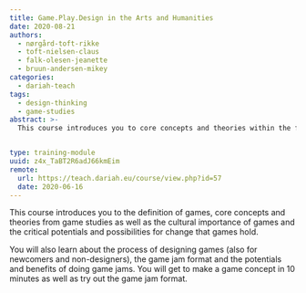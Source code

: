 ```yaml
---
title: Game.Play.Design in the Arts and Humanities
date: 2020-08-21
authors:
  - nørgård-toft-rikke
  - toft-nielsen-claus
  - falk-olesen-jeanette
  - bruun-andersen-mikey
categories:
  - dariah-teach
tags:
  - design-thinking
  - game-studies
abstract: >-
  This course introduces you to core concepts and theories within the field of game studies, game jams and game design.


type: training-module
uuid: z4x_TaBT2R6adJ66kmEim
remote:
  url: https://teach.dariah.eu/course/view.php?id=57
  date: 2020-06-16
---
```


This course introduces you to the definition of games, core concepts and theories from game studies as well as the cultural importance of games and the critical potentials and possibilities for change that games hold.

You will also learn about the process of designing games (also for newcomers and non-designers), the game jam format and the potentials and benefits of doing game jams. You will get to make a game concept in 10 minutes as well as try out the game jam format.

<CTA
  title="Interested in learning more?"
  subtitle="Check out Game.Play.Design in the Arts and Humanities on #dariahTeach"
  url="https://teach.dariah.eu/course/view.php?id=57"
/>
